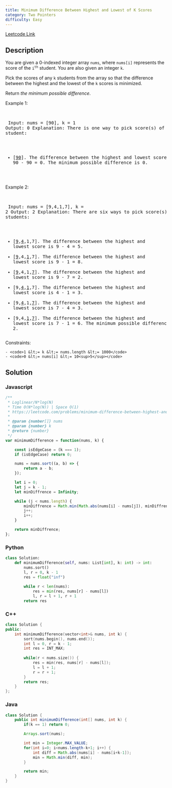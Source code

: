 ```yaml
---
title: Minimum Difference Between Highest and Lowest of K Scores
category: Two Pointers
difficulty: Easy
---
```


<Callout>

[Leetcode Link](https://leetcode.com/problems/minimum-difference-between-highest-and-lowest-of-k-scores)

</Callout>

## Description
You are given a 0-indexed integer array <code>nums</code>, where <code>nums[i]</code> represents the score of the <code>i<sup>th</sup></code> student. You are also given an integer <code>k</code>.

Pick the scores of any <code>k</code> students from the array so that the difference between the highest and the lowest of the <code>k</code> scores is minimized.

Return *the minimum possible difference*.

 
Example 1:

<br /><pre className="overflow-x-auto">
Input: nums = [90], k = 1
Output: 0
Explanation: There is one way to pick score(s) of one student:
- [<u>90</u>]. The difference between the highest and lowest score is 90 - 90 = 0.
The minimum possible difference is 0.
</pre>

Example 2:

<br /><pre className="overflow-x-auto">
Input: nums = [9,4,1,7], k = 2
Output: 2
Explanation: There are six ways to pick score(s) of two students:
- [<u>9</u>,<u>4</u>,1,7]. The difference between the highest and lowest score is 9 - 4 = 5.
- [<u>9</u>,4,<u>1</u>,7]. The difference between the highest and lowest score is 9 - 1 = 8.
- [<u>9</u>,4,1,<u>7</u>]. The difference between the highest and lowest score is 9 - 7 = 2.
- [9,<u>4</u>,<u>1</u>,7]. The difference between the highest and lowest score is 4 - 1 = 3.
- [9,<u>4</u>,1,<u>7</u>]. The difference between the highest and lowest score is 7 - 4 = 3.
- [9,4,<u>1</u>,<u>7</u>]. The difference between the highest and lowest score is 7 - 1 = 6.
The minimum possible difference is 2.</pre>

 
Constraints:


	- <code>1 &lt;= k &lt;= nums.length &lt;= 1000</code>
	- <code>0 &lt;= nums[i] &lt;= 10<sup>5</sup></code>



## Solution

### Javascript
```javascript
/**
 * Loglinear/N*log(N)
 * Time O(N*log(N)) | Space O(1)
 * https://leetcode.com/problems/minimum-difference-between-highest-and-lowest-of-k-scores
 * 
 * @param {number[]} nums
 * @param {number} k
 * @return {number}
 */
var minimumDifference = function(nums, k) {

    const isEdgeCase = (k === 1);
    if (isEdgeCase) return 0;

    nums = nums.sort((a, b) => {
        return a - b;
    });

    let i = 0;
    let j = k - 1;
    let minDiffrence = Infinity;

    while (j < nums.length) {
        minDiffrence = Math.min(Math.abs(nums[i] - nums[j]), minDiffrence);
        j++;
        i++;
    }

    return minDiffrence;
};

```
### Python
```python
class Solution:
    def minimumDifference(self, nums: List[int], k: int) -> int:
        nums.sort()
        l, r = 0, k - 1
        res = float("inf")
        
        while r < len(nums):
            res = min(res, nums[r] - nums[l])
            l, r = l + 1, r + 1
        return res

```
### C++
```cpp
class Solution {
public:
    int minimumDifference(vector<int>& nums, int k) {
        sort(nums.begin(), nums.end());
        int l = 0, r = k - 1;
        int res = INT_MAX;
        
        while(r < nums.size()) {
            res = min(res, nums[r] - nums[l]);
            l = l + 1;
            r = r + 1;
        }
        return res;
    }
};

```
### Java
```java
class Solution {
    public int minimumDifference(int[] nums, int k) {
        if(k == 1) return 0;

        Arrays.sort(nums);

        int min = Integer.MAX_VALUE;
        for(int i=0; i<nums.length-k+1; i++) {
            int diff = Math.abs(nums[i] - nums[i+k-1]);
            min = Math.min(diff, min);
        }

        return min;
    }
}
```


